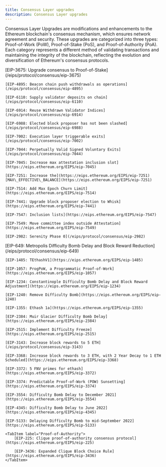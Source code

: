 ```yaml
---
title: Consensus Layer upgrades
description: Consensus Layer upgrades
---
```


Consensus Layer Upgrades are modifications and enhancements to the Ethereum blockchain's consensus mechanism, which ensures network agreement and security. These upgrades are categorized into three types: Proof-of-Work (PoW), Proof-of-Stake (PoS), and Proof-of-Authority (PoA). Each category represents a different method of validating transactions and maintaining the integrity of the blockchain, reflecting the evolution and diversification of Ethereum's consensus protocols.


<Tabs syncKey="consensus">
  <TabItem label="Proof-of-Stake">
    [EIP-3675: Upgrade consensus to Proof-of-Stake](/eips/protocol/consensus/eip-3675)

    [EIP-4895: Beacon chain push withdrawals as operations](/eips/protocol/consensus/eip-4895)

    [EIP-6110: Supply validator deposits on chain](/eips/protocol/consensus/eip-6110)

    [EIP-6914: Reuse Withdrawn Validator Indices](/eips/protocol/consensus/eip-6914)

    [EIP-6988: Elected block proposer has not been slashed](/eips/protocol/consensus/eip-6988)

    [EIP-7002: Execution layer triggerable exits](/eips/protocol/consensus/eip-7002)

    [EIP-7044: Perpetually Valid Signed Voluntary Exits](/eips/protocol/consensus/eip-7044)

    [EIP-7045: Increase max attestation inclusion slot](https://eips.ethereum.org/EIPS/eip-7045)

    [EIP-7251: Increase the](https://eips.ethereum.org/EIPS/eip-7251) [MAX\_EFFECTIVE\_BALANCE](https://eips.ethereum.org/EIPS/eip-7251)

    [EIP-7514: Add Max Epoch Churn Limit](https://eips.ethereum.org/EIPS/eip-7514)

    [EIP-7441: Upgrade block proposer election to Whisk](https://eips.ethereum.org/EIPS/eip-7441)

    [EIP-7547: Inclusion lists](https://eips.ethereum.org/EIPS/eip-7547)

    [EIP-7549: Move committee index outside Attestation](https://eips.ethereum.org/EIPS/eip-7549)

    [EIP-2982: Serenity Phase 0](/eips/protocol/consensus/eip-2982)
  </TabItem>

  <TabItem label="Proof-of-Work">
    [EIP-649: Metropolis Difficulty Bomb Delay and Block Reward Reduction](/eips/protocol/consensus/eip-649)

    [EIP-1485: TEthashV1](https://eips.ethereum.org/EIPS/eip-1485)

    [EIP-1057: ProgPoW, a Programmatic Proof-of-Work](https://eips.ethereum.org/EIPS/eip-1057)

    [EIP-1234: Constantinople Difficulty Bomb Delay and Block Reward Adjustment](https://eips.ethereum.org/EIPS/eip-1234)

    [EIP-1240: Remove Difficulty Bomb](https://eips.ethereum.org/EIPS/eip-1240)

    [EIP-1355: Ethash 1a](https://eips.ethereum.org/EIPS/eip-1355)

    [EIP-2384: Muir Glacier Difficulty Bomb Delay](https://eips.ethereum.org/EIPS/eip-2384)

    [EIP-2515: Implement Difficulty Freeze](https://eips.ethereum.org/EIPS/eip-2515)

    [EIP-3143: Increase block rewards to 5 ETH](/eips/protocol/consensus/eip-3143)

    [EIP-3368: Increase block rewards to 3 ETH, with 2 Year Decay to 1 ETH Scheduled](https://eips.ethereum.org/EIPS/eip-3368)

    [EIP-3372: 5 FNV primes for ethash](https://eips.ethereum.org/EIPS/eip-3372)

    [EIP-3374: Predictable Proof-of-Work (POW) Sunsetting](https://eips.ethereum.org/EIPS/eip-3374)

    [EIP-3554: Difficulty Bomb Delay to December 2021](https://eips.ethereum.org/EIPS/eip-3554)

    [EIP-4345: Difficulty Bomb Delay to June 2022](https://eips.ethereum.org/EIPS/eip-4345)

    [EIP-5133: Delaying Difficulty Bomb to mid-September 2022](https://eips.ethereum.org/EIPS/eip-5133)
  </TabItem>

    <TabItem label="Proof-of-Authority">
        [EIP-225: Clique proof-of-authority consensus protocol](https://eips.ethereum.org/EIPS/eip-225)

        [EIP-3436: Expanded Clique Block Choice Rule](https://eips.ethereum.org/EIPS/eip-3436)
    </TabItem>
</Tabs>
